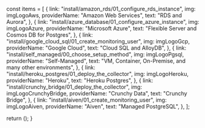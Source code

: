 


  const items = [
    {
      link: "install/amazon_rds/01_configure_rds_instance",
      img: imgLogoAws,
      providerName: "Amazon Web Services",
      text: "RDS and Aurora",
    },
    {
      link: "install/azure_database/01_configure_azure_instance",
      img: imgLogoAzure,
      providerName: "Microsoft Azure",
      text: "Flexible Server and Cosmos DB for Postgres",
    },
    {
      link: "install/google_cloud_sql/01_create_monitoring_user",
      img: imgLogoGcp,
      providerName: "Google Cloud",
      text: "Cloud SQL and AlloyDB",
    },
    {
      link: "install/self_managed/00_choose_setup_method",
      img: imgLogoPgsql,
      providerName: "Self-Managed",
      text: "VM, Container, On-Premise, and many other environments",
    },
    {
      link: "install/heroku_postgres/01_deploy_the_collector",
      img: imgLogoHeroku,
      providerName: "Heroku",
      text: "Heroku Postgres",
    },
    {
      link: "install/crunchy_bridge/01_deploy_the_collector",
      img: imgLogoCrunchyBridge,
      providerName: "Crunchy Data",
      text: "Crunchy Bridge",
    },
    {
      link: "install/aiven/01_create_monitoring_user",
      img: imgLogoAiven,
      providerName: "Aiven",
      text: "Managed PostgreSQL",
    },
  ];

  return (<InstallChoice docsRoot={root} items={items} />);
}

<InstallChoiceList root={true} />

